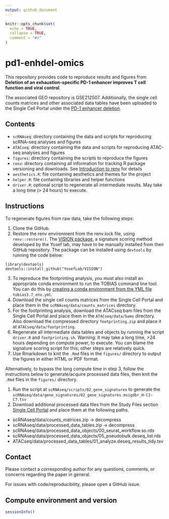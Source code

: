 ```yaml
---
output: github_document
---
```


<!-- README.md is generated from README.Rmd. Please edit that file -->

```r
knitr::opts_chunk$set(
  echo = TRUE, 
  collapse = TRUE,
  comment = "#>"
)
```

# pd1-enhdel-omics

<!-- badges: start -->
<!-- badges: end -->

This repository provides code to reproduce results and figures from **Deletion of an exhaustion-specific PD-1 enhancer improves T cell function and viral control**.

The associated GEO repository is GSE212507. Additionally, the single cell counts matrices and other associated data tables have been uploaded to the Single Cell Portal under the [PD-1 enhancer deletion](https://singlecell.broadinstitute.org/single_cell/study/SCP1772/pd-1-enhancer-deletion). 

## Contents

 - `scRNAseq`: directory containing the data and scripts for reproducing scRNA-seq analyses and figures
 - `ATACseq`: directory containing the data and scripts for reproducing ATAC-seq analyses and figures
 - `figures`: directory containing the scripts to reproduce the figures
 - `renv`: directory containing all information for tracking R package versioning and downloads. See [Introduction to renv](https://rstudio.github.io/renv/articles/renv.html) for details
 - `aesthetics.R`: file containing aesthetics and themes for the project
 - `helper.R`: file containing libraries and helper functions
 - `driver.R`: optional script to regenerate all intermediate results. May take a long time (> 24 hours) to execute. 
 
## Instructions

To regenerate figures from raw data, take the following steps: 

1. Clone the GitHub. 
2. Restore the renv environment from the renv.lock file, using `renv::restore()`. The [VISION package](https://github.com/YosefLab/VISION), a signature scoring method developed by the Yosef lab, may have to be manually installed from their GitHub repository. The package can be installed using `devtools` by running the code below: 

```
library(devtools)
devtools::install_github("YosefLab/VISION")
```

3. To reproduce the footprinting analysis, you must also install an appropriate conda environment to run the TOBIAS command line tool. You can do this by [creating a conda environment from the YML file](https://docs.conda.io/projects/conda/en/latest/user-guide/tasks/manage-environments.html#creating-an-environment-from-an-environment-yml-file) `tobias3.7_env.yml`. 
3. Download the single cell counts matrices from the Single Cell Portal and place them in the `scRNAseq/data/counts_matrices` directory. 
4. For the footprinting analysis, download the ATACseq bam files from the Single Cell Portal and place them in the `ATACseq/data/bams` directory. Also download the compressed directory `footprinting.zip` and place it at `ATACseq/data/footprinting`.
5. Regenerate all intermediate data tables and objects by running the script `driver.R` and `footprinting.sh`. Warning: It may take a long time, >24 hours depending on compute power, to execute. You can blame the signature scoring script for this; other steps are relatively quick. 
6. Use Rmarkdown to knit the `.Rmd` files in the `figures/` directory to output the figures in either HTML or PDF format. 

Alternatively, to bypass the long compute time in step 3, follow the instructions below to generate/acquire processed data files, then knit the `.Rmd` files in the `figures/` directory. 

1. Run the script at `scRNAseq/scripts/02_gene_signatures` to generate the `scRNAseq/data/gene_signatures/02_gene_signatures.msigdbr_H-C2-C7.tsv`
2. Download additional processed data files from the Study Files section [Single Cell Portal](https://singlecell.broadinstitute.org/single_cell/study/SCP1772/pd-1-enhancer-deletion#study-download) and place them at the following paths. 

* scRNAseq/data/counts_matrices.zip -> decompress
* scRNAseq/data/processed_data_tables.zip -> decompress
* scRNAseq/data/processed_data_objects/00_seurat_workflow.so.rds
* scRNAseq/data/processed_data_objects/05_pseudobulk.deseq_list.rds
* ATACseq/data/processed_data_tables/01_analyze.deseq_results_tidy.tsv

## Contact 

Please contact a corresponding author for any questions, comments, or concerns regarding the paper in general.

For issues with code/reproducibility, please open a GitHub issue. 

## Compute environment and version

```r
sessionInfo()
```

